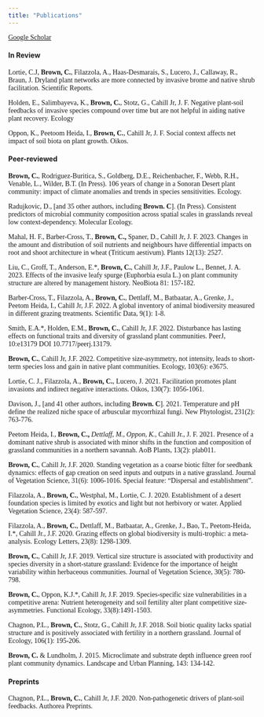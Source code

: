 ```yaml
---
title: "Publications"
---
```


[Google Scholar](https://scholar.google.com/citations?user=B0-dMKkAAAAJ&hl=en/){style="font-family: HelveticaNeue-Light"}

#### In Review

[Lortie, C.J, **Brown, C.**, Filazzola, A., Haas-Desmarais, S., Lucero, J., Callaway, R., Braun, J. Dryland plant networks are more connected by invasive brome and native shrub facilitation. Scientific Reports.]{style="font-family: HelveticaNeue-Light"}

[Holden, E., Salimbayeva, K., **Brown, C.**, Stotz, G., Cahill Jr, J. F. Negative plant-soil
feedbacks of invasive species compound over time but are not helpful in aiding native plant recovery.
Ecology]{style="font-family: HelveticaNeue-Light"}

[Oppon, K., Peetoom Heida, I., **Brown, C.**, Cahill Jr, J. F. Social context affects net impact
of soil biota on plant growth. Oikos.]{style="font-family: HelveticaNeue-Light"}


#### Peer-reviewed

[**Brown, C.**, Rodriguez-Buritica, S., Goldberg, D.E., Reichenbacher, F., Webb, R.H., Venable, L., Wilder, B.T. (In Press). 106 years of change in a Sonoran Desert plant community: impact of climate anomalies and trends in species sensitivities. Ecology.]{style="font-family: HelveticaNeue-Light"}

[Radujkovic, D., \[and 35 other authors, including **Brown. C**\]. (In Press). Consistent predictors of microbial community composition across spatial scales in grasslands reveal low context-dependency. Molecular Ecology.]{style="font-family: HelveticaNeue-Light"}

[Mahal, H. F., Barber-Cross, T., **Brown, C.,** Spaner, D., Cahill Jr, J. F. 2023. Changes in the amount and distribution of soil nutrients and neighbours have differential impacts on root and shoot architecture in wheat (Triticum aestivum). Plants 12(13): 2527.]{style="font-family: HelveticaNeue-Light"}

[Liu, C., Groff, T., Anderson, E.\*, **Brown, C.**, Cahill Jr, J.F., Paulow L., Bennet, J. A. 2023. Effects of the invasive leafy spurge (Euphorbia esula L.) on plant community structure are altered by management history. NeoBiota 81: 157-182.]{style="font-family: HelveticaNeue-Light"}

[Barber-Cross, T., Filazzola, A., **Brown, C.**, Dettlaff, M., Batbaatar, A., Grenke, J., Peetom Heida, I., Cahill Jr, J.F. 2022. A global inventory of animal biodiversity measured in different grazing treatments. Scientific Data, 9(1): 1-8.]{style="font-family: HelveticaNeue-Light"}

[Smith, E.A.\*, Holden, E.M., **Brown, C.**, Cahill Jr, J.F. 2022. Disturbance has lasting effects on functional traits and diversity of grassland plant communities. PeerJ, 10:e13179 DOI 10.7717/peerj.13179.]{style="font-family: HelveticaNeue-Light"}

[**Brown, C.**, Cahill Jr, J.F. 2022. Competitive size-asymmetry, not intensity, leads to short-term species loss and gain in native plant communities. Ecology, 103(6): e3675.]{style="font-family: HelveticaNeue-Light"}

[Lortie, C. J., Filazzola, A., **Brown, C.**, Lucero, J. 2021. Facilitation promotes plant invasions and indirect negative interactions. Oikos, 130(7): 1056-1061.]{style="font-family: HelveticaNeue-Light"}

[Davison, J., \[and 41 other authors, including **Brown. C**\]. 2021. Temperature and pH define the realized niche space of arbuscular mycorrhizal fungi. New Phytologist, 231(2): 763-776.]{style="font-family: HelveticaNeue-Light"}

[Peetom Heida, I.*,* **Brown, C.,** *Dettlaff, M., Oppon, K.*, Cahill Jr., J. F. 2021. Presence of a dominant native shrub is associated with minor shifts in the function and composition of grassland communities in a northern savannah. AoB Plants, 13(2): plab011.]{style="font-family: HelveticaNeue-Light"}

[**Brown, C.**, Cahill Jr, J.F. 2020. Standing vegetation as a coarse biotic filter for seedbank dynamics: effects of gap creation on seed inputs and outputs in a native grassland. Journal of Vegetation Science, 31(6): 1006-1016. Special feature: "Dispersal and establishment".]{style="font-family: HelveticaNeue-Light"}

[Filazzola, A., **Brown, C.**, Westphal, M., Lortie, C. J. 2020. Establishment of a desert foundation species is limited by exotics and light but not herbivory or water. Applied Vegetation Science, 23(4): 587-597.]{style="font-family: HelveticaNeue-Light"}

[Filazzola, A., **Brown, C.**, Dettlaff, M., Batbaatar, A., Grenke, J., Bao, T., Peetom-Heida, I.\*, Cahill Jr., J.F. 2020. Grazing effects on global biodiversity is multi-trophic: a meta-analysis. Ecology Letters, 23(8): 1298-1309.]{style="font-family: HelveticaNeue-Light"}

[**Brown, C.**, Cahill Jr, J.F. 2019. Vertical size structure is associated with productivity and species diversity in a short-stature grassland: Evidence for the importance of height variability within herbaceous communities. Journal of Vegetation Science, 30(5): 780-798.]{style="font-family: HelveticaNeue-Light"}

[**Brown, C.**, Oppon, K.J.\*, Cahill Jr, J.F. 2019. Species-specific size vulnerabilities in a competitive arena: Nutrient heterogeneity and soil fertility alter plant competitive size-asymmetries. Functional Ecology, 33(8):1491-1503.]{style="font-family: HelveticaNeue-Light"}

[Chagnon, P.L., **Brown, C.**, Stotz, G., Cahill Jr, J.F. 2018. Soil biotic quality lacks spatial structure and is positively associated with fertility in a northern grassland. Journal of Ecology, 106(1): 195-206.]{style="font-family: HelveticaNeue-Light"}

[**Brown, C.** & Lundholm, J. 2015. Microclimate and substrate depth influence green roof plant community dynamics. Landscape and Urban Planning, 143: 134-142.]{style="font-family: HelveticaNeue-Light"}

#### Preprints

[Chagnon, P.L., **Brown, C.**, Cahill Jr, J.F. 2020. Non-pathogenetic drivers of plant-soil feedbacks. Authorea Preprints.]{style="font-family: HelveticaNeue-Light"}
